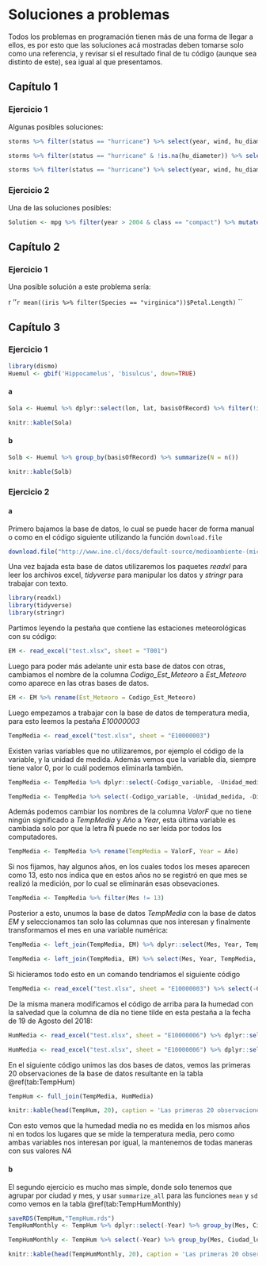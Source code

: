 # Soluciones a problemas {#soluciones}

Todos los problemas en programación tienen más de una forma de llegar a ellos, es por esto que las soluciones acá mostradas deben tomarse solo como una referencia, y revisar si el resultado final de tu código (aunque sea distinto de este), sea igual al que presentamos.

## Capítulo 1

### Ejercicio 1

Algunas posibles soluciones:

```r
storms %>% filter(status == "hurricane") %>% select(year, wind, hu_diameter) %>% group_by(year) %>% summarize_all(mean)
```

```r
storms %>% filter(status == "hurricane" & !is.na(hu_diameter)) %>% select(year, wind, hu_diameter) %>% group_by(year) %>% summarize_all(mean)
```

```r
storms %>% filter(status == "hurricane") %>% select(year, wind, hu_diameter) %>% group_by(year) %>% summarize_all(funs(mean), na.rm = TRUE)
```


### Ejercicio 2

Una de las soluciones posibles:

```r
Solution <- mpg %>% filter(year > 2004 & class == "compact") %>% mutate(kpl = (cty*1.609)/3.78541)
```

## Capítulo 2

### Ejercicio 1

Una posible solución a este problema sería:

`` ``r ''`r mean((iris %>% filter(Species == "virginica"))$Petal.Length)` ``

## Capítulo 3

### Ejercicio 1

```r
library(dismo)
Huemul <- gbif('Hippocamelus', 'bisulcus', down=TRUE)
```

#### a

```r
Sola <- Huemul %>% dplyr::select(lon, lat, basisOfRecord) %>% filter(!is.na(lat) & !is.na(lon))
```

```r
knitr::kable(Sola)
```

#### b

```r
Solb <- Huemul %>% group_by(basisOfRecord) %>% summarize(N = n())
```


```r
knitr::kable(Solb)
```

### Ejercicio 2

#### a

Primero bajamos la base de datos, lo cual se puede hacer de forma manual o como en el código siguiente utilizando la función `download.file`

```r
download.file("http://www.ine.cl/docs/default-source/medioambiente-(micrositio)/variables-b%C3%A1sicas-ambientales-(vba)/aire/dimensi%C3%B3n-aire-factor-estado.xlsx?sfvrsn=4", destfile = "test.xlsx")
```

Una vez bajada esta base de datos utilizaremos los paquetes *readxl* para leer los archivos excel, *tidyverse* para manipular los datos y *stringr* para trabajar con texto.

```r
library(readxl)
library(tidyverse)
library(stringr)
```

Partimos leyendo la pestaña que contiene las estaciones meteorológicas con su código:

```r
EM <- read_excel("test.xlsx", sheet = "T001")
```

Luego para poder más adelante unir esta base de datos con otras, cambiamos el nombre de la columna *Codigo_Est_Meteoro* a *Est_Meteoro* como aparece en las otras bases de datos.

```r
EM <- EM %>% rename(Est_Meteoro = Codigo_Est_Meteoro)
```

Luego empezamos a trabajar con la base de datos de temperatura media, para esto leemos la pestaña *E10000003*

```r
TempMedia <- read_excel("test.xlsx", sheet = "E10000003")
```

Existen varias variables que no utilizaremos, por ejemplo el código de la variable, y la unidad de medida. Además vemos que la variable día, siempre tiene valor 0, por lo cuál podemos eliminarla también.

```r
TempMedia <- TempMedia %>% dplyr::select(-Codigo_variable, -Unidad_medida, -Día)
```


```r
TempMedia <- TempMedia %>% select(-Codigo_variable, -Unidad_medida, -Día)
```

Además podemos cambiar los nombres de la columna *ValorF* que no tiene ningún significado a *TempMedia* y *Año* a *Year*, esta última variable es cambiada solo por que la letra Ñ puede no ser leída por todos los computadores.

```r
TempMedia <- TempMedia %>% rename(TempMedia = ValorF, Year = Año)
```

Si nos fijamos, hay algunos años, en los cuales todos los meses aparecen como 13, esto nos indica que en estos años no se registró en que mes se realizó la medición, por lo cual se eliminarán esas obsevaciones.

```r
TempMedia <- TempMedia %>% filter(Mes != 13)
```

Posterior a esto, unumos la base de datos *TempMedia* con la base de datos *EM* y seleccionamos tan solo las columnas que nos interesan y finalmente transformamos el mes en una variable numérica:

```r
TempMedia <- left_join(TempMedia, EM) %>% dplyr::select(Mes, Year, TempMedia, Ciudad_localidad) %>% mutate(Mes = as.numeric(Mes))

```


```r
TempMedia <- left_join(TempMedia, EM) %>% select(Mes, Year, TempMedia, Ciudad_localidad)  %>% mutate(Mes = as.numeric(Mes))
```

Si hicieramos todo esto en un comando tendriamos el siguiente código

```r
TempMedia <- read_excel("test.xlsx", sheet = "E10000003") %>% select(-Codigo_variable, -Unidad_medida, -Día) %>% rename(TempMedia = ValorF, Year = Año) %>% filter(Mes != 13) %>% left_join(EM) %>% select(Mes, Year, TempMedia, Ciudad_localidad) %>% mutate(Mes = as.numeric(Mes))
```

De la misma manera modificamos el código de arriba para la humedad con la salvedad que la columna de día no tiene tilde en esta pestaña a la fecha de 19 de Agosto del 2018:

```r
HumMedia <- read_excel("test.xlsx", sheet = "E10000006") %>% dplyr::select(-Codigo_variable, -Unidad_medida, -Dia) %>% rename(HumMedia = ValorF, Year = Año) %>% filter(Mes != 13) %>% left_join(EM) %>% dplyr::select(Mes, Year, HumMedia, Ciudad_localidad) %>% mutate(Mes = as.numeric(Mes))
```

```r
HumMedia <- read_excel("test.xlsx", sheet = "E10000006") %>% dplyr::select(-Codigo_variable, -Unidad_medida, -Dia) %>% rename(HumMedia = ValorF, Year = Año) %>% filter(Mes != 13) %>% left_join(EM) %>% dplyr::select(Mes, Year, HumMedia, Ciudad_localidad) %>% mutate(Mes = as.numeric(Mes))
```

En el siguiente código unimos las dos bases de datos, vemos las primeras 20 observaciones de la base de datos resultante en la tabla \@ref(tab:TempHum)

```r
TempHum <- full_join(TempMedia, HumMedia)
```


```r
knitr::kable(head(TempHum, 20), caption = 'Las primeras 20 observaciones de temperatura y humedad unidas', booktabs = TRUE, row.names = FALSE)
```

Con esto vemos que la humedad media no es medida en los mismos años ni en todos los lugares que se mide la temperatura media, pero como ambas variables nos interesan por igual, la mantenemos de todas maneras con sus valores *NA*

#### b

El segundo ejercicio es mucho mas simple, donde solo tenemos que agrupar por ciudad y mes, y usar `summarize_all` para las funciones `mean` y `sd` como vemos en la tabla \@ref(tab:TempHumMonthly)

```r
saveRDS(TempHum,"TempHum.rds")
TempHumMonthly <- TempHum %>% dplyr::select(-Year) %>% group_by(Mes, Ciudad_localidad) %>% summarize_all(funs(mean, sd), na.rm = TRUE)
```

```r
TempHumMonthly <- TempHum %>% select(-Year) %>% group_by(Mes, Ciudad_localidad ) %>% summarize_all(funs(mean, sd), na.rm = TRUE)
```

```r
knitr::kable(head(TempHumMonthly, 20), caption = 'Las primeras 20 observaciones de temperatura y humedad agrupadas por mes y localidad', booktabs = TRUE, row.names = FALSE)
```

